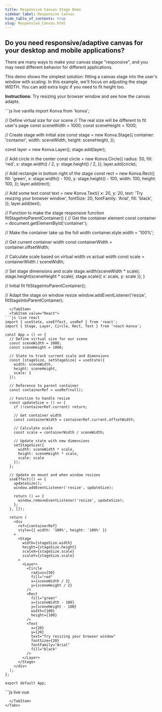 ```yaml
---
title: Responsive Canvas Stage Demo
sidebar_label: Responsive Canvas
hide_table_of_contents: true
slug: Responsive_Canvas.html
---
```


## Do you need responsive/adaptive canvas for your desktop and mobile applications?

There are many ways to make your canvas stage "responsive", and you may need different behavior for different applications.

This demo shows the simplest solution: fitting a canvas stage into the user's window with scaling. In this example, we'll focus on adjusting the stage WIDTH. You can add extra logic if you need to fit height too.

**Instructions:** Try resizing your browser window and see how the canvas adapts.


<Tabs>
  <TabItem value="Vanilla" default>
```js live vanilla
import Konva from 'konva';

// Define virtual size for our scene
// The real size will be different to fit user's page
const sceneWidth = 1000;
const sceneHeight = 1000;

// Create stage with initial size
const stage = new Konva.Stage({
  container: 'container',
  width: sceneWidth,
  height: sceneHeight,
});

const layer = new Konva.Layer();
stage.add(layer);

// Add circle in the center
const circle = new Konva.Circle({
  radius: 50,
  fill: 'red',
  x: stage.width() / 2,
  y: stage.height() / 2,
});
layer.add(circle);

// Add rectangle in bottom right of the stage
const rect = new Konva.Rect({
  fill: 'green',
  x: stage.width() - 100,
  y: stage.height() - 100,
  width: 100,
  height: 100,
});
layer.add(rect);

// Add some text
const text = new Konva.Text({
  x: 20,
  y: 20,
  text: 'Try resizing your browser window',
  fontSize: 20,
  fontFamily: 'Arial',
  fill: 'black',
});
layer.add(text);

// Function to make the stage responsive
function fitStageIntoParentContainer() {
  // Get the container element
  const container = document.getElementById('container');
  
  // Make the container take up the full width
  container.style.width = '100%';
  
  // Get current container width
  const containerWidth = container.offsetWidth;
  
  // Calculate scale based on virtual width vs actual width
  const scale = containerWidth / sceneWidth;
  
  // Set stage dimensions and scale
  stage.width(sceneWidth * scale);
  stage.height(sceneHeight * scale);
  stage.scale({ x: scale, y: scale });
}

// Initial fit
fitStageIntoParentContainer();

// Adapt the stage on window resize
window.addEventListener('resize', fitStageIntoParentContainer);
```
  </TabItem>
  <TabItem value="React">
```js live react
import { useState, useEffect, useRef } from 'react';
import { Stage, Layer, Circle, Rect, Text } from 'react-konva';

const App = () => {
  // Define virtual size for our scene
  const sceneWidth = 1000;
  const sceneHeight = 1000;
  
  // State to track current scale and dimensions
  const [stageSize, setStageSize] = useState({
    width: sceneWidth,
    height: sceneHeight,
    scale: 1
  });
  
  // Reference to parent container
  const containerRef = useRef(null);
  
  // Function to handle resize
  const updateSize = () => {
    if (!containerRef.current) return;
    
    // Get container width
    const containerWidth = containerRef.current.offsetWidth;
    
    // Calculate scale
    const scale = containerWidth / sceneWidth;
    
    // Update state with new dimensions
    setStageSize({
      width: sceneWidth * scale,
      height: sceneHeight * scale,
      scale: scale
    });
  };
  
  // Update on mount and when window resizes
  useEffect(() => {
    updateSize();
    window.addEventListener('resize', updateSize);
    
    return () => {
      window.removeEventListener('resize', updateSize);
    };
  }, []);
  
  return (
    <div 
      ref={containerRef} 
      style={{ width: '100%', height: '100%' }}
    >
      <Stage 
        width={stageSize.width} 
        height={stageSize.height}
        scaleX={stageSize.scale}
        scaleY={stageSize.scale}
      >
        <Layer>
          <Circle
            radius={50}
            fill="red"
            x={sceneWidth / 2}
            y={sceneHeight / 2}
          />
          <Rect
            fill="green"
            x={sceneWidth - 100}
            y={sceneHeight - 100}
            width={100}
            height={100}
          />
          <Text
            x={20}
            y={20}
            text="Try resizing your browser window"
            fontSize={20}
            fontFamily="Arial"
            fill="black"
          />
        </Layer>
      </Stage>
    </div>
  );
};

export default App;
```
  </TabItem>
  <TabItem value="Vue">
```js live vue
<template>
  <div ref="containerRef" style="width: 100%; height: 100%;">
    <v-stage
      :config="{
        width: stageWidth,
        height: stageHeight,
        scaleX: scale,
        scaleY: scale
      }"
    >
      <v-layer>
        <v-circle
          :config="{
            radius: 50,
            fill: 'red',
            x: sceneWidth / 2,
            y: sceneHeight / 2
          }"
        />
        <v-rect
          :config="{
            fill: 'green',
            x: sceneWidth - 100,
            y: sceneHeight - 100,
            width: 100,
            height: 100
          }"
        />
        <v-text
          :config="{
            x: 20,
            y: 20,
            text: 'Try resizing your browser window',
            fontSize: 20,
            fontFamily: 'Arial',
            fill: 'black'
          }"
        />
      </v-layer>
    </v-stage>
  </div>
</template>

<script setup>
import { ref, onMounted, onUnmounted, computed } from 'vue';

// Define virtual size for our scene
const sceneWidth = 1000;
const sceneHeight = 1000;

// Reactive references
const containerRef = ref(null);
const scale = ref(1);

// Computed properties for stage dimensions
const stageWidth = computed(() => sceneWidth * scale.value);
const stageHeight = computed(() => sceneHeight * scale.value);

// Function to handle resize
const updateSize = () => {
  if (!containerRef.value) return;
  
  // Get container width
  const containerWidth = containerRef.value.offsetWidth;
  
  // Calculate scale
  scale.value = containerWidth / sceneWidth;
};

// Add event listeners
onMounted(() => {
  updateSize();
  window.addEventListener('resize', updateSize);
});

// Clean up
onUnmounted(() => {
  window.removeEventListener('resize', updateSize);
});
</script>
```
  </TabItem>
</Tabs> 